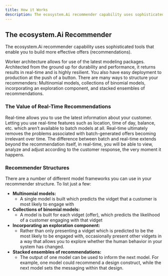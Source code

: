 ```yaml
---
title: How it Works
description: The ecosystem.Ai recommender capability uses sophisticated tools that enable you to build more effective offers (recommendations).
---
```


## The ecosystem.Ai Recommender
The ecosystem.Ai recommender capability uses sophisticated tools that enable you to build more effective offers (recommendations).

Worker architecture allows for use of the latest modeling packages. Architected from the ground up for durability and performance, it returns results in real-time and is highly resilient. You also have easy deployment to production at the push of a button. There are many ways to structure your recommenders: Multinomial models, collections of binomial models, incorporating an exploration component, and stacked ensembles of recommendations.

### The Value of Real-Time Recommendations

Real-time allows you to use the latest information about your customer. Letting you use real-time features such as location, time of day, balance, etc. which aren’t available to batch models at all. Real-time ultimately removes the problems associated with batch-generated offers becoming irrelevant over time. The difference between batch and real-time extends beyond the recommendation itself, in real-time, you will be able to view, analyze and adjust according to the customer response, the very moment it happens.

### Recommender Structures

There are a number of different model frameworks you can use in your recommender structure. To list just a few:

- **Multinomial models:**
  - A single model is built which predicts the vidget that a customer is most likely to engage with
- **Collections of binomial models:**
  - A model is built for each vidget (offer), which predicts the likelihood of a customer engaging with that vidget
- **Incorporating an exploration component:**
  - Rather than only presenting a vidget which is predicted to be the most likely to be engaged with, occasionally present other vidgets in a way that allows you to explore whether the human behavior in your system has changed.
- **Stacked ensembles of recommendations:**
  - The output of one model can be used to inform the next model. For example, one model could recommend a design construct, while the next model sets the messaging within that design.
